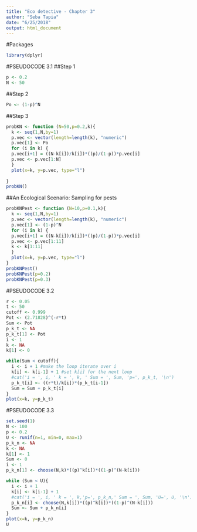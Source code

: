 ```yaml
---
title: "Eco detective - Chapter 3"
author: "Seba Tapia"
date: "6/25/2018"
output: html_document
---
```

#Packages
```r
library(dplyr)
```
#PSEUDOCODE 3.1
##Step 1
```r
p <- 0.2
N <- 50
```
##Step 2

```r
Po <- (1-p)^N
```

##Step 3
```r
probKN <- function (N=50,p=0.2,k){
  k <- seq(1,N,by=1)
  p.vec <- vector(length=length(k), "numeric")
  p.vec[1] <- Po
  for (i in k) {
  p.vec[i+1] = ((N-k[i])/k[i])*((p)/(1-p))*p.vec[i]
  p.vec <- p.vec[1:N]
  }
  plot(x=k, y=p.vec, type="l")
  
}
probKN()
```

##An Ecological Scenario: Sampling for pests
```r
probKNPest <- function (N=10,p=0.1,k){
  k <- seq(1,N,by=1)
  p.vec <- vector(length=length(k), "numeric")
  p.vec[1] <- (1-p)^N
  for (i in k) {
  p.vec[i+1] = ((N-k[i])/k[i])*((p)/(1-p))*p.vec[i]
  p.vec <- p.vec[1:11]
  k <- k[1:11]
  }
  plot(x=k, y=p.vec, type="l")
}
probKNPest()
probKNPest(p=0.2)
probKNPest(p=0.3)
```


#PSEUDOCODE 3.2 
```r
r <- 0.05
t <- 50
cutoff <- 0.999
Pot <- (2.71828)^(-r*t)
Sum <- Pot
p_k_t <- NA
p_k_t[1] <- Pot
i <- 1
k <- NA
k[1] <- 0

while(Sum < cutoff){
  i <- i + 1 #make the loop iterate over i
  k[i] <- k[i-1] + 1 #set k[i] for the next loop
  #cat('i = ', i, ' k = ', k, ' Sum = ', Sum, 'p=', p_k_t, '\n')
  p_k_t[i] <- ((r*t)/k[i])*(p_k_t[i-1])
  Sum = Sum + p_k_t[i]
}
plot(x=k, y=p_k_t)
```

#PSEUDOCODE 3.3
```r
set.seed(1)
N <- 100
p <- 0.2
U <- runif(n=1, min=0, max=1)
p_k_n <- NA
k <- NA
k[1] <- 1
Sum <- 0
i <- 1
p_k_n[1] <- choose(N,k)*((p)^k[i])*((1-p)^(N-k[i]))

while (Sum < U){
  i <- i + 1
  k[i] <- k[i-1] + 1
  #cat('i = ', i, ' k = ', k,'p=', p_k_n,' Sum = ', Sum, 'U=', U, '\n')
  p_k_n[i] <- choose(N,k[i])*((p)^k[i])*((1-p)^(N-k[i]))
  Sum <- Sum + p_k_n[i]
}
plot(x=k, y=p_k_n)
U
```